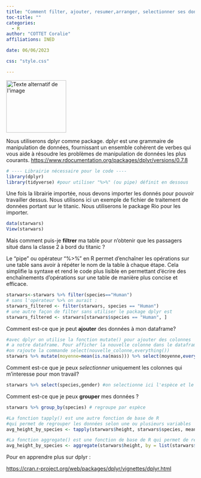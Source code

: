 ---
title: "Comment filter, ajouter, resumer,arranger, selectionner ses données ? "
toc-title: ""
categories:
  - R
author: "COTTET Coralie"
affiliations: INED

date: 06/06/2023

css: "style.css"

---
<img src="R_logo.svg.png" alt="Texte alternatif de l'image" title="Titre de l'image" width="160" height="140" />

Nous utiliserons dplyr comme package.
dplyr est une grammaire de manipulation de données, fournissant un ensemble cohérent de verbes qui vous aide à résoudre les problèmes de manipulation de données les plus courants.
<https://www.rdocumentation.org/packages/dplyr/versions/0.7.8>

```{r message=FALSE}
# ---- Librairie nécessaire pour le code ----
library(dplyr) 
library(tidyverse) #pour utiliser "%>%" (ou pipe) définit en dessous

```
Une fois la librairie importée, nous devons importer les donnés pour pouvoir travailler dessus. Nous utilisons ici un exemple de fichier de traitement de données portant sur le titanic. Nous utiliserons le package Rio pour les importer.



```{r results='hide'}
data(starwars)
View(starwars)
```
Mais comment puis-je __filtrer__ ma table pour n'obtenir que les passagers situé dans la classe 2 à bord du titanic ?

Le "pipe" ou opérateur "%>%" en R permet d'enchaîner les opérations sur une table sans avoir à répéter le nom de la table à chaque étape. Cela simplifie la syntaxe et rend le code plus lisible en permettant d'écrire des enchaînements d'opérations sur une table de manière plus concise et efficace.
```{r message=FALSE}

starwars<-starwars %>% filter(species=="Human")
# sans l'opérateur %>% on aurait : 
starwars_filtered <- filter(starwars, species == "Human")
# une autre façon de filter sans utiliser le package dplyr est 
starwars_filtered <- starwars[starwars$species == "Human", ]

```
Comment est-ce que je peut __ajouter__ des données à mon dataframe?

```{r results='hide'}
#avec dplyr on utilise la fonction mutate() pour ajouter des colonnes
# a notre dataframe. Pour afficher la nouvelle colonne dans le dataframe 
#on rajoute la commande select(nouvelle_colonne,everything())
starwars %>% mutate(moyenne=mean(is.na(mass))) %>% select(moyenne,everything())

```

Comment est-ce que je peux _selectionner_  uniquement les colonnes qui m'interesse pour mon travail?

```{r results='hide'}
starwars %>% select(species,gender) #on selectionne ici l'espèce et le genre

```

Comment est-ce que je peux __grouper__ mes données ?

```{r results='hide'}

starwars %>% group_by(species) # regroupe par espèce

#La fonction tapply() est une autre fonction de base de R 
#qui permet de regrouper les données selon une ou plusieurs variables
avg_height_by_species <- tapply(starwars$height, starwars$species, mean, na.rm = TRUE)

#La fonction aggregate() est une fonction de base de R qui permet de regrouper les données selon une ou plusieurs variables 
avg_height_by_species <- aggregate(starwars$height, by = list(starwars$species), FUN = mean, na.rm = TRUE)


```


Pour en apprendre plus sur dplyr :

<https://cran.r-project.org/web/packages/dplyr/vignettes/dplyr.html>

